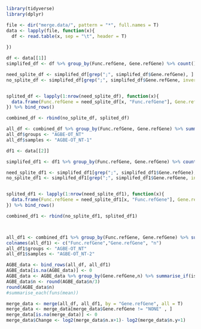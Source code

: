 
```{r}
library(tidyverse)
library(dplyr)

file <- dir("merge.data/", pattern = "*", full.names = T)
data <- lapply(file, function(x){
  df <- read.table(x, sep = "\t", header = T)
  
})
```

```{r}
df <- data[[1]]
simplifed_df <- df %>% group_by(Func.refGene, Gene.refGene) %>% count()

need_splite_df <- simplifed_df[grep(";", simplifed_df$Gene.refGene), ]
no_splite_df <- simplifed_df[grep(";", simplifed_df$Gene.refGene, invert = T), ]


splited_df <- lapply(1:nrow(need_splite_df), function(x){
  data.frame(Func.refGene = need_splite_df[x, "Func.refGene"], Gene.refGene = stringr::str_split(need_splite_df[x, "Gene.refGene"], ";") %>% unlist, n = need_splite_df[x, "n"])
}) %>% bind_rows()

combined_df <- rbind(no_splite_df, splited_df)

all_df <- combined_df %>% group_by(Func.refGene, Gene.refGene) %>% summarise_at(.vars = "n", sum)
all_df$groups <- "AGBE-OT_NT"
all_df$samples <- "AGBE-OT_NT-1"
```


```{r}
df1 <- data[[2]]

simplifed_df1 <- df1 %>% group_by(Func.refGene, Gene.refGene) %>% count()

need_splite_df1 <- simplifed_df1[grep(";", simplifed_df1$Gene.refGene), ]
no_splite_df1 <- simplifed_df1[grep(";", simplifed_df1$Gene.refGene, invert = T), ]


splited_df1 <- lapply(1:nrow(need_splite_df1), function(x){
  data.frame(Func.refGene = need_splite_df1[x, "Func.refGene"], Gene.refGene = stringr::str_split(need_splite_df1[x, "Gene.refGene"], ";") %>% unlist, n = need_splite_df1[x, "n"])
}) %>% bind_rows()

combined_df1 <- rbind(no_splite_df1, splited_df1)



all_df1 <- combined_df1 %>% group_by(Func.refGene, Gene.refGene) %>% summarise_at(.vars = "n", sum)
colnames(all_df1) <- c("Func.refGene","Gene.refGene", "n")
all_df1$groups <- "AGBE-OT_NT"
all_df1$samples <- "AGBE-OT_NT-2"
```

```{r}
AGBE_data <- bind_rows(all_df, all_df1)
AGBE_data[is.na(AGBE_data)] <- 0
AGBE_data <- AGBE_data %>% group_by(Gene.refGene,n) %>% summarise_if(is.numeric, mean) %>% summarise_each(funs(sum))
AGBE_data$n <- round(AGBE_data$n/3)
round(AGBE_data$n)
#summarise_each(funs(mean))
```


```{r}
merge_data <- merge(all_df, all_df1, by = "Gene.refGene", all = T)
merge_data <- merge_data[merge_data$Gene.refGene != "NONE" , ]
merge_data[is.na(merge_data)] <- 0
merge_data$Change <- log2(merge_data$n.x+1)- log2(merge_data$n.y+1)
```

